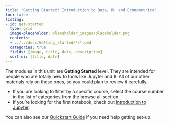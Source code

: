 ```yaml
---
title: "Getting Started: Introduction to Data, R, and Econometrics"
toc: false
listing:
- id: get-started
  type: grid
  image-placeholder: placeholder_images/placeholder.png
  contents:
  - ../../docs/Getting_started/*/*.qmd
  categories: true
  fields: [image, title, date, description]
  sort-ui: [title, date]
---
```


The modules in this unit are **Getting Started** level.  They are intended for people who are totally new to  tools like Jupyter and `R`.  All of our other materials rely on these ones, so you could plan to review it carefully.

* If you are looking to filter by a specific course, select the course number in the list of categories from the browse all section.
* If you're looking for the first notebook, check out [Introduction to Jupyter](../../docs/Getting_started/getting_started_intro_to_jupyter/getting_started_intro_to_jupyter.qmd).

You can also see our [Quickstart Guide](../quickstart.qmd) if you need help getting set-up.

<div id="get-started"/>